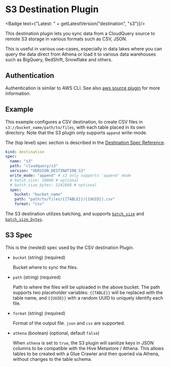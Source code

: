 # S3 Destination Plugin


<Badge text={"Latest: " + getLatestVersion("destination", "s3")}/>

This destination plugin lets you sync data from a CloudQuery source to remote S3 storage in various formats such as CSV, JSON.

This is useful in various use-cases, especially in data lakes where you can query the data direct from Athena or load it to various data warehouses such as BigQuery, RedShift, Snowflake and others.

## Authentication

Authentication is similar to AWS CLI. See also [aws source plugin](../../sources/aws/overview#authentication) for more information.

## Example

This example configures a CSV destination, to create CSV files in `s3://bucket_name/path/to/files`, with each table placed in its own directory. Note that the S3 plugin only supports `append` write-mode.

The (top level) spec section is described in the [Destination Spec Reference](/docs/reference/destination-spec).

```yaml
kind: destination
spec:
  name: "s3"
  path: "cloudquery/s3"
  version: "VERSION_DESTINATION_S3"
  write_mode: "append" # s3 only supports 'append' mode
  # batch_size: 10000 # optional
  # batch_size_bytes: 5242880 # optional
  spec:
    bucket: "bucket_name"
    path: "path/to/files/{{TABLE}}/{{UUID}}.csv"
    format: "csv"
```

The S3 destination utilizes batching, and supports [`batch_size`](/docs/reference/destination-spec#batch_size) and [`batch_size_bytes`](/docs/reference/destination-spec#batch_size_bytes).

## S3 Spec

This is the (nested) spec used by the CSV destination Plugin.

- `bucket` (string) (required)

  Bucket where to sync the files.

- `path` (string) (required)

  Path to where the files will be uploaded in the above bucket. The path supports two placeholder variables: `{{TABLE}}` will be replaced with the table name, and `{{UUID}}` with a random UUID to uniquely identify each file. 

- `format` (string) (required)

  Format of the output file. `json` and `csv` are supported.

- `athena` (boolean) (optional, default `false`)

  When `athena` is set to `true`, the S3 plugin will sanitize keys in JSON columns to be compatible with the Hive Metastore / Athena. This allows tables to be created with a Glue Crawler and then queried via Athena, without changes to the table schema.
